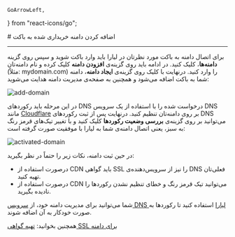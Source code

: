     GoArrowLeft,
} from "react-icons/go";


<Layout>
<Head>
<title>مستندات  اضافه کردن دامنه به Object Storage - لیارا</title>
<meta property="og:title" content="مستندات خدمات رایانش ابری لیارا" />
<meta property="og:description" content="مستندات نحوه اضافه کردن دامنه به Object Storage"  />
<meta property="og:image" content="https://media.liara.ir/logos/liara-poster.jpg" />
</Head>
# اضافه کردن دامنه خریداری شده به باکت

<hr className="mb-2" />

برای اتصال دامنه به باکت مورد نظرتان در لیارا باید وارد باکت شوید و سپس روی گزینه **دامنه‌ها**، کلیک کنید. در ادامه باید روی گزینه‌ی **افزودن دامنه** کلیک کرده و نام دامنه‌تان (مثلاً: mydomain.com) را وارد کنید. درنهایت با کلیک روی گزینه‌ی **ایجاد دامنه**، دامنه شما به باکت اضافه می‌شود و همچنین به صفحه‌ی مدیریت دامنه هدایت می‌شوید:

<div className="h-4" />
<img src="https://media.liara.ir/docs/add-domain-to-bucket.gif" alt="add-domain"/>
<div className="h-4" />

در این مرحله باید رکوردهای DNS درخواست شده را با استفاده از یک سرویس DNS مانند <a href="https://www.cloudflare.com/" className="text-[#2196f3] ">Cloudflare</a> بر روی دامنه‌تان تنظیم کنید. 
درنهایت پس از ثبت رکوردهای DNS می‌توانید بر روی گزینه‌ی  **بررسی وضعیت رکوردها** کلیک کنید و با تغییر تیک‌های قرمز رنگ به سبز، یعنی اتصال دامنه‌ی شما به لیارا با موفقیت صورت گرفته است:

<div className="h-4" />
<img src="https://media.liara.ir/docs/activated-domain.png" alt="activated-domain"/>
<div className="h-4" />

در حین ثبت دامنه، نکات زیر را حتماً در نظر بگیرید:
<ul>
    <li>درصورت استفاده از CDN باید گواهی SSL را نیز از سرویس‌دهنده‌ی DNS فعلی‌تان تهیه کنید.</li>
    <li>درصورت استفاده از CDN می‌توانید تیک قرمز رنگ و خطای تنظیم نشدن رکوردها را نادیده بگیرید.</li>
</ul>

<div className="h-2" />
<Alert variant="success">
<p>
 شما می‌توانید برای مدیریت دامنه خود، از <a href="/dns-management-system/about" className="text-[#2196f3] ">سرویس DNS لیارا</a> استفاده کنید تا رکوردها به صورت خودکار به آن اضافه شوند.
</p>
</Alert>
<Alert variant="success">
<p>
همچنین بخوانید: <a href="/paas/domains/enable-ssl" className="text-[#2196f3] ">تهیه گواهی SSL برای دامنه</a>
</p>
</Alert>

</Layout>